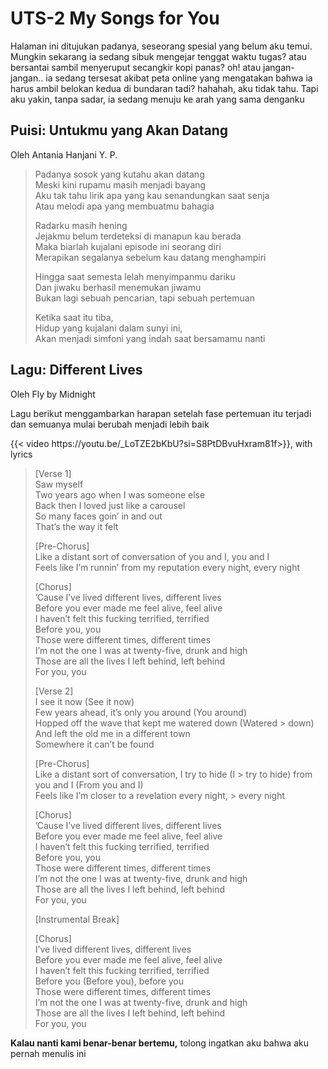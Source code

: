 # UTS-2 My Songs for You

Halaman ini ditujukan padanya, seseorang spesial yang belum aku temui. Mungkin sekarang ia sedang sibuk mengejar tenggat waktu tugas? atau bersantai sambil menyeruput secangkir kopi panas? oh! atau jangan-jangan.. ia sedang tersesat akibat peta online yang mengatakan bahwa ia harus ambil belokan kedua di bundaran tadi? hahahah, aku tidak tahu. Tapi aku yakin, tanpa sadar, ia sedang menuju ke arah yang sama denganku

## **Puisi: Untukmu yang Akan Datang** {.unnumbered}
Oleh Antania Hanjani Y. P.

> Padanya sosok yang kutahu akan datang  
> Meski kini rupamu masih menjadi bayang  
> Aku tak tahu lirik apa yang kau senandungkan saat senja  
> Atau melodi apa yang membuatmu bahagia  
> 
> Radarku masih hening  
> Jejakmu belum terdeteksi di manapun kau berada  
> Maka biarlah kujalani episode ini seorang diri  
> Merapikan segalanya sebelum kau datang menghampiri  
> 
> Hingga saat semesta lelah menyimpanmu dariku  
> Dan jiwaku berhasil menemukan jiwamu  
> Bukan lagi sebuah pencarian, tapi sebuah pertemuan  
> 
> Ketika saat itu tiba,  
> Hidup yang kujalani dalam sunyi ini,  
> Akan menjadi simfoni yang indah saat bersamamu nanti  


## Lagu: Different Lives {.unnumbered}
Oleh Fly by Midnight


Lagu berikut menggambarkan harapan setelah fase pertemuan itu terjadi dan semuanya mulai berubah menjadi lebih baik


{{< video https://youtu.be/_LoTZE2bKbU?si=S8PtDBvuHxram81f>}}, with lyrics


> [Verse 1]  
> Saw myself  
> Two years ago when I was someone else  
> Back then I loved just like a carousel  
> So many faces goin' in and out  
> That's the way it felt  
> 
> [Pre-Chorus]  
> Like a distant sort of conversation of you and I, you and I  
> Feels like I'm runnin' from my reputation every night, every night  
> 
> [Chorus]  
> 'Cause I've lived different lives, different lives  
> Before you ever made me feel alive, feel alive  
> I haven't felt this fucking terrifiеd, terrified  
> Beforе you, you  
> Those were different times, different times  
> I'm not the one I was at twenty-five, drunk and high  
> Those are all the lives I left behind, left behind  
> For you, you  
> 
> [Verse 2]  
> I see it now (See it now)  
> Few years ahead, it's only you around (You around)  
> Hopped off the wave that kept me watered down (Watered > down)  
> And left the old me in a different town  
> Somewhere it can't be found  
> 
> [Pre-Chorus]  
> Like a distant sort of conversation, I try to hide (I > try to hide) from you and I (From you and I)  
> Feels like I'm closer to a revelation every night, > every night  
> 
> [Chorus]  
> 'Cause I've lived different lives, different lives  
> Before you ever made me feel alive, feel alive  
> I haven't felt this fucking terrified, terrified  
> Before you, you  
> Those were different times, different times  
> I'm not the one I was at twenty-five, drunk and high  
> Those are all the lives I left behind, left behind  
> For you, you  
> 
> [Instrumental Break]  
> 
> [Chorus]  
> I've lived different lives, different lives  
> Before you ever made me feel alive, feel alive  
> I haven't felt this fucking terrified, terrified  
> Before you (Before you), before you   
> Those were different times, different times  
> I'm not the one I was at twenty-five, drunk and high  
> Those are all the lives I left behind, left behind  
> For you, you  
>

**Kalau nanti kami benar-benar bertemu,** tolong ingatkan aku bahwa aku pernah menulis ini